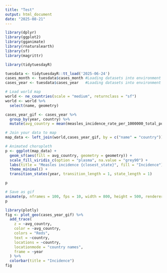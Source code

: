 ```yaml
---
title: "Test"
output: html_document
date: "2025-08-21"
---
```


```r
library(dplyr)
library(ggplot2)
library(gganimate)
library(rnaturalearth)
library(sf)
library(magrittr)
```

```r

library(tidytuesdayR) 

tuesdata <- tidytuesdayR::tt_load('2025-06-24')
cases_month <- tuesdata$cases_month #Loading datasets into environment
cases_year <- tuesdata$cases_year   #Loading datasets into environment
```


```r
# Load world map
world <- ne_countries(scale = "medium", returnclass = "sf") 
world <- world %>% 
  select(name, geometry)
```


```r
cases_year_gif <- cases_year %>% 
  group_by(year, country) %>% 
  mutate(avg_country = mean(measles_incidence_rate_per_1000000_total_population))
```


```r
# Join your data to map
map_data <- left_join(world,cases_year_gif, by = c("name" = "country"))
```


```r
# Animated choropleth
p <- ggplot(map_data) +
  geom_sf(aes(fill = avg_country, geometry = geometry)) +
  scale_fill_viridis_c(option = "plasma", na.value = "grey90") +
  labs(title = "Measles incidence {closest_state}", fill = "Incidence") +
  theme_minimal() +
  transition_states(year, transition_length = 1, state_length = 1)
```

```r
p
```



```r
# Save as gif
animate(p, nframes = 100, fps = 10, width = 800, height = 500, renderer = gifski_renderer("measles.gif"))
p
```


```r
library(plotly)
fig <- plot_geo(cases_year_gif) %>%
  add_trace(
    z = ~avg_country,
    color = ~avg_country,
    colors = "Reds",
    text = ~country,
    locations = ~country,
    locationmode = "country names",
    frame = ~year
  ) %>%
  colorbar(title = "Incidence")
fig
```





